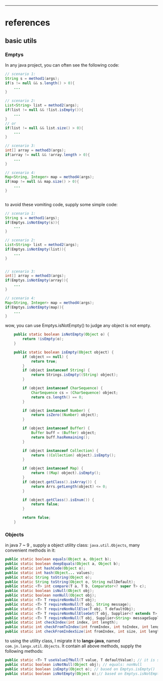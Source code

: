 ---

# references {#langx-java_references}

## basic utils

### Emptys
In any java project, you can often see the following code:

```java
// scenario 1:
String s = method1(args);
if(s != null && s.length() > 0){
    ...
}

// scenario 2:
List<String> list = method2(args);
if(list != null && !list.isEmpty()){
    ...
}
// or
if(list != null && list.size() > 0){
    ...
}

// scenario 3:
int[] array = method3(args);
if(array != null && !array.length > 0){
    ...
}

// scenario 4:
Map<String, Integer> map = method4(args);
if(map != null && map.size() > 0){
    ...
}
   
```

to avoid these vomiting code, supply some simple code:

```java
// scenario 1:
String s = method1(args);
if(Emptys.isNotEmpty(s)){
    ...
}

// scenario 2:
List<String> list = method2(args);
if(Emptys.isNotEmpty(list)){
    ...
}


// scenario 3:
int[] array = method3(args);
if(Emptys.isNotEmpty(array)){
    ...
}

// scenario 4:
Map<String, Integer> map = method4(args);
if(Emptys.isNotEmpty(map)){
    ...
}
```

wow, you can use Emptys.isNotEmpty() to judge any object is not empty.

```java
    public static boolean isNotEmpty(Object o) {
        return !isEmpty(o);
    }

	public static boolean isEmpty(Object object) {
        if (object == null) {
            return true;
        }
        if (object instanceof String) {
            return Strings.isEmpty((String) object);
        }

        if (object instanceof CharSequence) {
            CharSequence cs = (CharSequence) object;
            return cs.length() == 0;
        }

        if (object instanceof Number) {
            return isZero((Number) object);
        }

        if (object instanceof Buffer) {
            Buffer buff = (Buffer) object;
            return buff.hasRemaining();
        }

        if (object instanceof Collection) {
            return ((Collection) object).isEmpty();
        }

        if (object instanceof Map) {
            return ((Map) object).isEmpty();
        }
        if (object.getClass().isArray()) {
            return Arrs.getLength(object) <= 0;
        }

        if (object.getClass().isEnum()) {
            return false;
        }

        return false;
    }
```



### Objects

in java 7 ~ 9 , supply a object utility class: ```java.util.Objects```, many convenient methods in it:

```java
public static boolean equals(Object a, Object b);
public static boolean deepEquals(Object a, Object b);
public static int hashCode(Object o);
public static int hash(Object... values);
public static String toString(Object o);
public static String toString(Object o, String nullDefault);
public static <T> int compare(T a, T b, Comparator<? super T> c);
public static boolean isNull(Object obj);
public static boolean nonNull(Object obj);
public static <T> T requireNonNull(T obj);
public static <T> T requireNonNull(T obj, String message);
public static <T> T requireNonNullElse(T obj, T defaultObj);
public static <T> T requireNonNullElseGet(T obj, Supplier<? extends T> supplier);
public static <T> T requireNonNull(T obj, Supplier<String> messageSupplier);
public static int checkIndex(int index, int length);
public static int checkFromToIndex(int fromIndex, int toIndex, int length);
public static int checkFromIndexSize(int fromIndex, int size, int length);
```

to using the utility class, I migrate it to **langx-java**, named ```com.jn.langx.util.Objects```. It contain all above methods, supply the following methods:

```java
public static <T> T useValueIfNull(T value, T defaultValue); // it is similar to requireNonNullElse
public static boolean isNotNull(Object obj); // equals: nonNull
public static boolean isEmpty(Object o); // based on Emptys.isEmpty()
public static boolean isNotEmpty(Object o);// based on Emptys.isNotEmpty()
```








